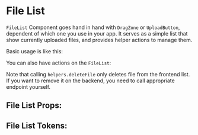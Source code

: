 

# File List

`FileList` Component goes hand in hand with `DragZone` or `UploadButton`, dependent of which one you use in your app.
It serves as a simple list that show currently uploaded files, and provides helper actions to manage them.

Basic usage is like this:

<Canvas>
  <Story id="component-library-upload-file-list--simple" />
</Canvas>

You can also have actions on the `FileList`:

<Canvas>
  <Story id="component-library-upload-file-list--with-actions" />
</Canvas>

Note that calling `helpers.deleteFile` only deletes file from the frontend list. If you want to remove it on the
backend, you need to call appropriate endpoint yourself.

<Stories includePrimary={true} />

## File List Props:

<ArgsTable of={FileList} />

## File List Tokens:

<ThemeTokens component="FileList" />

